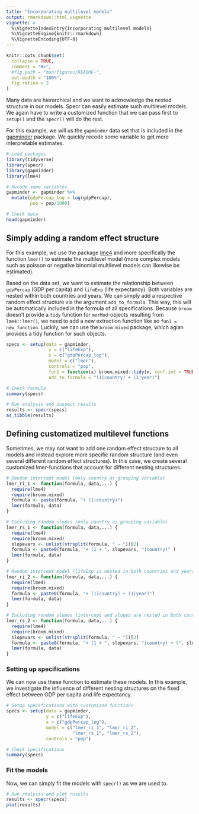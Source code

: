 ```yaml
---
title: "Incorporating multilevel models"
output: rmarkdown::html_vignette
vignette: >
  %\VignetteIndexEntry{Incorporating multilevel models}
  %\VignetteEngine{knitr::rmarkdown}
  %\VignetteEncoding{UTF-8}
---
```


```r
knitr::opts_chunk$set(
  collapse = TRUE,
  comment = "#>",
  #fig.path = "man/figures/README-",
  out.width = "100%",
  fig.retina = 2
)
```

Many data are hierarchical and we want to acknowledge the nested structure in our models. Specr can easily estimate such multilevel models. We again have to write a customized function that we can pass first to `setup()` and the `specr()` will do the rest. 

For this example, we will us the `gapminder` data set that is included in the [gapminder](https://cran.r-project.org/package=gapminder) package. We quickly recode some variable to get more interpretable estimates.

```r
# Load packages
library(tidyverse)
library(specr)
library(gapminder)
library(lme4)

# Recode some variables
gapminder <- gapminder %>%
  mutate(gdpPercap_log = log(gdpPercap),
         pop = pop/1000)

# Check data
head(gapminder)
```


## Simply adding a random effect structure

For this example, we use the package [lme4](https://cran.r-project.org/package=lme4) and more specifically the function `lmer()` to estimate the multilevel model (more complex models such as poisson or negative binomial multilevel models can likewise be estimated). 

Based on the data set, we want to estimate the relationship between `gdpPercap` (GDP per capita) and `lifeExp` (life expectancy). Both variables are nested within both countries and years. We can simply add a respective random effect structure via the argument `add_to_formula`. This way, this will be automatically included in the formula of all specifications. Because `broom` doesn't provide a `tidy` function for `merMod`-objects resulting from `lme4::lmer()`, we need to add a new extraction function like so `fun1 = new_function`. Luckily, we can use the `broom.mixed` package, which agian provides a tidy function for such objects. 

```r
specs <- setup(data = gapminder,
                y = c("lifeExp"),
                x = c("gdpPercap_log"), 
                model = c("lmer"),
                controls = "pop",
                fun1 = function(x) broom.mixed::tidy(x, conf.int = TRUE),
                add_to_formula = "(1|country) + (1|year)")

# Check formula
summary(specs)

# Run analysis and inspect results
results <- specr(specs)
as_tibble(results)
```


## Defining customatized multilevel functions

Sometimes, we may not want to add one random effect structure to all models and instead explore more specific random structure (and even several different random effect structures). In this case, we create several customized lmer-functions that account for different nesting structures. 

```r
# Random intercept model (only country as grouping variable)
lmer_ri_1 <- function(formula, data,...) {
  require(lme4)
  require(broom.mixed)
  formula <- paste(formula, "+ (1|country)")
  lmer(formula, data)
}

# Including random slopes (only country as grouping variable)
lmer_rs_1 <- function(formula, data,...) {
  require(lme4)
  require(broom.mixed)
  slopevars <- unlist(strsplit(formula, " ~ "))[2]
  formula <- paste0(formula, "+ (1 + ", slopevars, "|country)" )
  lmer(formula, data)
}

# Random intercept model (lifeExp is nested in both countries and years)
lmer_ri_2 <- function(formula, data,...) {
  require(lme4)
  require(broom.mixed)
  formula <- paste0(formula, "+ (1|country) + (1|year)")
  lmer(formula, data)
}

# Including random slopes (intercept and slopes are nested in both countries and years)
lmer_rs_2 <- function(formula, data,...) {
  require(lme4)
  require(broom.mixed)
  slopevars <- unlist(strsplit(formula, " ~ "))[2]
  formula <- paste0(formula, "+ (1 + ", slopevars, "|country) + (", slopevars, "|year)" )
  lmer(formula, data)
}
```

### Setting up specifications

We can now use these function to estimate these models. In this example, we investigate the influence of different nesting structures on the fixed effect between GDP per capita and life expectancy.

```r
# Setup specifications with customized functions
specs <- setup(data = gapminder,
               y = c("lifeExp"),
               x = c("gdpPercap_log"), 
               model = c("lmer_ri_1", "lmer_ri_2", 
                         "lmer_rs_1", "lmer_rs_2"),
               controls = "pop")

# Check specifications
summary(specs)
```

###  Fit the models

Now, we can simply fit the models with `specr()` as we are used to. 

```r
# Run analysis and plot results
results <- specr(specs) 
plot(results)
```

